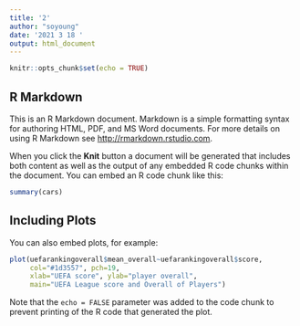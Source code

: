 ```yaml
---
title: '2'
author: "soyoung"
date: '2021 3 18 '
output: html_document
---
```


```r
knitr::opts_chunk$set(echo = TRUE)
```

## R Markdown

This is an R Markdown document. Markdown is a simple formatting syntax for authoring HTML, PDF, and MS Word documents. For more details on using R Markdown see <http://rmarkdown.rstudio.com>.

When you click the **Knit** button a document will be generated that includes both content as well as the output of any embedded R code chunks within the document. You can embed an R code chunk like this:

```r
summary(cars)
```

## Including Plots

You can also embed plots, for example:

```r

plot(uefarankingoverall$mean_overall~uefarankingoverall$score,
     col="#1d3557", pch=19,
     xlab="UEFA score", ylab="player overall",
     main="UEFA League score and Overall of Players")
```

Note that the `echo = FALSE` parameter was added to the code chunk to prevent printing of the R code that generated the plot.
